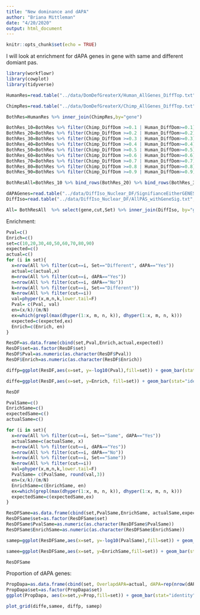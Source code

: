 ```yaml
---
title: "New dominance and dAPA"
author: "Briana Mittleman"
date: "4/20/2020"
output: html_document
---
```


```r
knitr::opts_chunk$set(echo = TRUE)
```

I will look at enrichment for dAPA genes in gene with same and different domiant pas.

```r
library(workflowr)
library(cowplot)
library(tidyverse)
```


```r
HumanRes=read.table("../data/DomDefGreaterX/Human_AllGenes_DiffTop.txt", col.names = c("Human_PAS", "gene","Human_DiffDom"),stringsAsFactors = F)

ChimpRes=read.table("../data/DomDefGreaterX/Chimp_AllGenes_DiffTop.txt", col.names = c("Chimp_PAS", "gene","Chimp_DiffDom"),stringsAsFactors = F)

BothRes=HumanRes %>% inner_join(ChimpRes,by="gene")

BothRes_10=BothRes %>% filter(Chimp_DiffDom >=0.1 | Human_DiffDom>=0.1) %>% mutate(Set= ifelse(Human_PAS==Chimp_PAS,"Same", "Different"),cut=10) 
BothRes_20=BothRes %>% filter(Chimp_DiffDom >=0.2 | Human_DiffDom>=0.2) %>% mutate(Set= ifelse(Human_PAS==Chimp_PAS,"Same", "Different"),cut=20)
BothRes_30=BothRes %>% filter(Chimp_DiffDom >=0.3 | Human_DiffDom>=0.3) %>% mutate(Set= ifelse(Human_PAS==Chimp_PAS,"Same", "Different"),cut=30)
BothRes_40=BothRes %>% filter(Chimp_DiffDom >=0.4 | Human_DiffDom>=0.4) %>% mutate(Set= ifelse(Human_PAS==Chimp_PAS,"Same", "Different"),cut=40)
BothRes_50=BothRes %>% filter(Chimp_DiffDom >=0.5 | Human_DiffDom>=0.5) %>% mutate(Set= ifelse(Human_PAS==Chimp_PAS,"Same", "Different"),cut=50)
BothRes_60=BothRes %>% filter(Chimp_DiffDom >=0.6 | Human_DiffDom>=0.6) %>% mutate(Set= ifelse(Human_PAS==Chimp_PAS,"Same", "Different"),cut=60)
BothRes_70=BothRes %>% filter(Chimp_DiffDom >=0.7 | Human_DiffDom>=0.7) %>% mutate(Set= ifelse(Human_PAS==Chimp_PAS,"Same", "Different"),cut=70)
BothRes_80=BothRes %>% filter(Chimp_DiffDom >=0.8 | Human_DiffDom>=0.8) %>% mutate(Set= ifelse(Human_PAS==Chimp_PAS,"Same", "Different"),cut=80)
BothRes_90=BothRes %>% filter(Chimp_DiffDom >=0.9 | Human_DiffDom>=0.9) %>% mutate(Set= ifelse(Human_PAS==Chimp_PAS,"Same", "Different"),cut=90)

BothResAll=BothRes_10 %>% bind_rows(BothRes_20) %>% bind_rows(BothRes_30) %>% bind_rows(BothRes_40) %>% bind_rows(BothRes_50) %>% bind_rows(BothRes_60) %>% bind_rows(BothRes_70) %>% bind_rows(BothRes_80) %>% bind_rows(BothRes_90)

dAPAGenes=read.table("../data/DiffIso_Nuclear_DF/SignifianceEitherGENES_Nuclear.txt", header=T,stringsAsFactors=F)
DiffIso=read.table("../data/DiffIso_Nuclear_DF/AllPAS_withGeneSig.txt", header=T,stringsAsFactors = F) %>% select(gene) %>% unique() %>% mutate(dAPA=ifelse(gene %in% dAPAGenes$gene, "Yes", "No"))

All= BothResAll  %>% select(gene,cut,Set) %>% inner_join(DiffIso, by="gene")
```

Enrichment:  

```r
Pval=c()
Enrich=c()
set=c(10,20,30,40,50,60,70,80,90)
expected=c()
actual=c()
for (i in set){
  x=nrow(All %>% filter(cut==i, Set=="Different", dAPA=="Yes"))
  actual=c(actual,x)
  m=nrow(All %>% filter(cut==i, dAPA=="Yes"))
  n=nrow(All %>% filter(cut==i, dAPA=="No"))
  k=nrow(All %>% filter(cut==i, Set=="Different"))
  N=nrow(All %>% filter(cut==i))
  val=phyper(x,m,n,k,lower.tail=F)
  Pval= c(Pval, val)
  en=(x/k)/(m/N)
  ex=which(grepl(max(dhyper(1:x, m, n, k)), dhyper(1:x, m, n, k)))
  expected=c(expected,ex)
  Enrich=c(Enrich, en)
}

ResDF=as.data.frame(cbind(set,Pval,Enrich,actual,expected))
ResDF$set=as.factor(ResDF$set)
ResDF$Pval=as.numeric(as.character(ResDF$Pval))
ResDF$Enrich=as.numeric(as.character(ResDF$Enrich))

diffp=ggplot(ResDF,aes(x=set, y=-log10(Pval),fill=set)) + geom_bar(stat="identity") +labs(title="Enrichment pvalues for dAPA and different dominant \n condition on tested in both")+ scale_fill_brewer(palette = "RdYlBu") + theme(legend.position = "none")

diffe=ggplot(ResDF,aes(x=set, y=Enrich, fill=set)) + geom_bar(stat="identity") + geom_hline(yintercept = 1)+labs(title="Enrichment for dAPA and different dominant \n condition on tested in both")+ scale_fill_brewer(palette = "RdYlBu") + theme(legend.position = "none")
```




```r
ResDF
```

```r
PvalSame=c()
EnrichSame=c()
expectedSame=c()
actualSame=c()

for (i in set){
  x=nrow(All %>% filter(cut==i, Set=="Same", dAPA=="Yes"))
  actualSame=c(actualSame, x)
  m=nrow(All %>% filter(cut==i, dAPA=="Yes"))
  n=nrow(All %>% filter(cut==i, dAPA=="No"))
  k=nrow(All %>% filter(cut==i, Set=="Same"))
  N=nrow(All %>% filter(cut==i))
  val=phyper(x,m,n,k,lower.tail=F)
  PvalSame= c(PvalSame, round(val,3))
  en=(x/k)/(m/N)
  EnrichSame=c(EnrichSame, en)
  ex=which(grepl(max(dhyper(1:x, m, n, k)), dhyper(1:x, m, n, k)))
  expectedSame=c(expectedSame,ex)
}

ResDFSame=as.data.frame(cbind(set,PvalSame,EnrichSame, actualSame,expectedSame))
ResDFSame$set=as.factor(ResDFSame$set)
ResDFSame$PvalSame=as.numeric(as.character(ResDFSame$PvalSame))
ResDFSame$EnrichSame=as.numeric(as.character(ResDFSame$EnrichSame))

samep=ggplot(ResDFSame,aes(x=set, y=-log10(PvalSame),fill=set)) + geom_bar(stat="identity") +labs(title="Enrichment pvalues for dAPA and same dominant \n condition on tested in both")+ scale_fill_brewer(palette = "RdYlBu") + theme(legend.position = "none")

samee=ggplot(ResDFSame,aes(x=set, y=EnrichSame,fill=set)) + geom_bar(stat="identity") + geom_hline(yintercept = 1)+labs(title="Enrichment for dAPA and same dominant \n condition on tested in both")+ scale_fill_brewer(palette = "RdYlBu") + theme(legend.position = "none")
```

```r
ResDFSame
```
Proportion of dAPA genes: 

```r
PropDapa=as.data.frame(cbind(set, OverlapdAPA=actual, dAPA=rep(nrow(dAPAGenes),9))) %>% mutate(Prop=OverlapdAPA/dAPA)
PropDapa$set=as.factor(PropDapa$set)
ggplot(PropDapa, aes(x=set,y=Prop,fill=set)) + geom_bar(stat="identity", alpha=.5)+ labs(title="Proportion of dAPA genes with different dominant PAS", y="Proportion of dAPA genes")+ scale_fill_brewer(palette = "RdYlBu") + theme(legend.position = "none")+geom_text(aes(label=OverlapdAPA), position=position_dodge(width=0.9), vjust=1.5)
```


```r
plot_grid(diffe,samee, diffp, samep)
```

